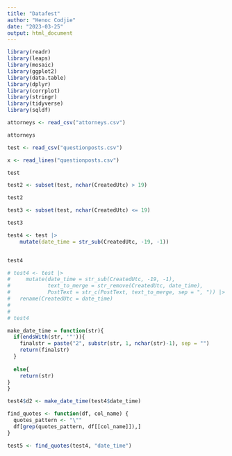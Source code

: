 ---
title: "Datafest"
author: "Henoc Codjie"
date: "2023-03-25"
output: html_document
---

```{r}

library(readr)
library(leaps)
library(mosaic)
library(ggplot2)
library(data.table)
library(dplyr)
library(corrplot)
library(stringr)
library(tidyverse)
library(sqldf)

```


```{r}

attorneys <- read_csv("attorneys.csv")

attorneys


```


```{r}

test <- read_csv("questionposts.csv")

x <- read_lines("questionposts.csv")

test

```

```{r}


test2 <- subset(test, nchar(CreatedUtc) > 19)

test2

```

```{r}


test3 <- subset(test, nchar(CreatedUtc) <= 19)

test3

```

```{r}

test4 <- test |> 
    mutate(date_time = str_sub(CreatedUtc, -19, -1))


test4


```

```{r}

# test4 <- test |> 
#     mutate(date_time = str_sub(CreatedUtc, -19, -1),
#            text_to_merge = str_remove(CreatedUtc, date_time),
#            PostText = str_c(PostText, text_to_merge, sep = ", ")) |>  select(-CreatedUtc, -text_to_merge) |>
#   rename(CreatedUtc = date_time)
# 
# 
# test4


```


```{r}


make_date_time = function(str){
  if(endsWith(str, '"')){
    finalstr = paste("2", substr(str, 1, nchar(str)-1), sep = "")
    return(finalstr)
  }
  
  else{
    return(str)
}
}

```


```{r}

test4$d2 <- make_date_time(test4$date_time)

```


```{r}

find_quotes <- function(df, col_name) {
  quotes_pattern <- "\""
  df[grep(quotes_pattern, df[[col_name]]),]
}

```


```{r}


test5 <- find_quotes(test4, "date_time")


```

